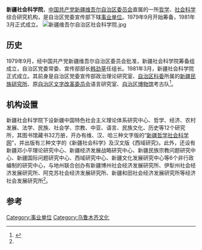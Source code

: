 {{coord|43.84951|87.56865|display=title}}
'''新疆社会科学院'''，[[中国共产党新疆维吾尔自治区委员会|中国共产党新疆维吾尔自治区委员会]]直属的一所[[哲学|哲学]]、[[社会科学|社会科学]]综合研究机构，是自治区党委宣传部下辖[[事业单位|事业单位]]。1979年9月开始筹备，1981年3月正式成立。
[[File:新疆维吾尔自治区社会科学院.jpg|thumb]]
== 历史 ==
1979年9月，经中国共产党新疆维吾尔自治区委员会批准，新疆社会科学院筹备组成立，自治区党委常委、宣传部部长[[韩劲草|韩劲草]]任组长。1981年3月，新疆社会科学院正式成立。其前身是自治区党委宣传部政治理论研究室、[[新疆维吾尔自治区科学技术委员会|自治区科委]]所属的[[新疆民族研究所|新疆民族研究所]]、原[[新疆维吾尔自治区文字改革委员会|自治区文字改革委员会]]语言研究室、[[新疆维吾尔自治区博物馆|自治区博物馆]]考古队<ref name="概况">{{cite web |title=新疆社会科学院概况 |url=http://www.xjass.cn/y/content/2017-05/12/content_450202.htm |website=新疆哲学社会科学网 |accessdate=2020-10-27 |date=2017-05-12 |archive-date=2021-06-18 |archive-url=https://web.archive.org/web/20210618045145/http://www.xjass.cn/y/content/2017-05/12/content_450202.htm |dead-url=no }}</ref>。

== 机构设置 ==
新疆社会科学院下设新疆中国特色社会主义理论体系研究中心、哲学、经济、农村发展、法学、民族、社会学、宗教、中亚、语言、民族文化、历史等12个研究所，其图书馆藏书32万册，开办有维、汉、哈三种文字版的“[[新疆哲学社会科学网|新疆哲学社会科学网]]”，并出版有三种文字的《新疆社会科学》及汉文版《西域研究》。此外，还设有新疆邓小平理论研究中心、新疆经济发展战略研究中心、新疆民族宗教问题研究中心、新疆国际问题研究中心、西域研究中心、新疆文化发展研究中心等6个非行政编制的研究中心，与地州联合创办有新疆博州社会经济发展研究所、伊犁州社会经济发展研究所、阿克苏社会经济发展研究所、新疆和田社会经济发展研究所等经济社会发展研究所<ref name="概况" />。

== 参考 ==
{{reflist|30em}}

[[Category:事业单位|Category:事业单位]]
[[Category:乌鲁木齐文化|Category:乌鲁木齐文化]]